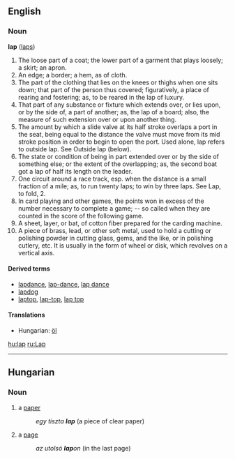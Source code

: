 ==English==
===Noun===
'''lap''' ([[laps]])

#The loose part of a coat; the lower part of a garment that plays loosely; a skirt; an apron.
#An edge; a border; a hem, as of cloth.
#The part of the clothing that lies on the knees or thighs when one sits down; that part of the person thus covered; figuratively, a place of rearing and fostering; as, to be reared in the lap of luxury.
#That part of any substance or fixture which extends over, or lies upon, or by the side of, a part of another; as, the lap of a board; also, the measure of such extension over or upon another thing.
#The amount by which a slide valve at its half stroke overlaps a port in the seat, being equal to the distance the valve must move from its mid stroke position in order to begin to open the port. Used alone, lap refers to outside lap. See Outside lap (below).
#The state or condition of being in part extended over or by the side of something else; or the extent of the overlapping; as, the second boat got a lap of half its length on the leader.
#One circuit around a race track, esp. when the distance is a small fraction of a mile; as, to run twenty laps; to win by three laps. See Lap, to fold, 2.
#In card playing and other games, the points won in excess of the number necessary to complete a game; -- so called when they are counted in the score of the following game.
#A sheet, layer, or bat, of cotton fiber prepared for the carding machine.
#A piece of brass, lead, or other soft metal, used to hold a cutting or polishing powder in cutting glass, gems, and the like, or in polishing cutlery, etc. It is usually in the form of wheel or disk, which revolves on a vertical axis.

====Derived terms====
*[[lapdance]], [[lap-dance]], [[lap dance]]
*[[lapdog]]
*[[laptop]], [[lap-top]], [[lap top]]

====Translations====
*Hungarian: [[öl]]<!-- a person's lap -->

[[hu:lap]]
[[ru:Lap]]

----
==Hungarian==
===Noun===
# a [[paper]]
#:''egy tiszta '''lap''''' (a piece of clear paper)
# a [[page]]
#:''az utolsó '''lap'''on'' (in the last page)